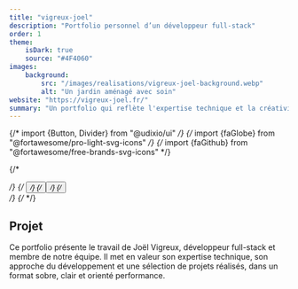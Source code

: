 ```yaml
---
title: "vigreux-joel"
description: "Portfolio personnel d’un développeur full-stack"
order: 1
theme:
    isDark: true
    source: "#4F4060"
images:
    background:
        src: "/images/realisations/vigreux-joel-background.webp"
        alt: "Un jardin aménagé avec soin"
website: "https://vigreux-joel.fr/"
summary: "Un portfolio qui reflète l'expertise technique et la créativité."
---
```


{/* import {Button, Divider} from "@udixio/ui" */}
{/* import {faGlobe} from "@fortawesome/pro-light-svg-icons" */}
{/* import {faGithub} from "@fortawesome/free-brands-svg-icons" */}

{/* <div class="flex flex-wrap gap-4"> */}
{/*     <Button target="_blank" href="https://vigreux-joel.fr/" icon={faGlobe} variant="outlined" label="Site web"/> */}
{/*     <Button target="_blank" href="https://github.com/vigreux-joel/portfolio" icon={faGithub} variant="outlined" label="Code Source"/> */}
{/* </div> */}
{/* <Divider className="my-8"/> */}

## Projet
Ce portfolio présente le travail de Joël Vigreux, développeur full-stack et membre de notre équipe.
Il met en valeur son expertise technique, son approche du développement et une sélection de projets réalisés, dans un format sobre, clair et orienté performance.